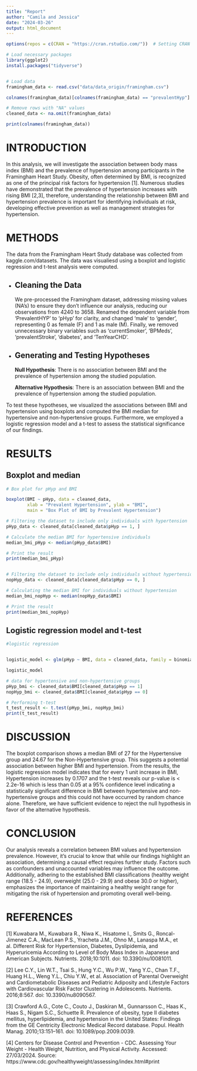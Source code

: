 ```yaml
---
title: "Report"
author: "Camila and Jessica"
date: "2024-03-26"
output: html_document
---
```


```r
options(repos = c(CRAN = "https://cran.rstudio.com/"))  # Setting CRAN mirror

```


```r
# Load necessary packages
library(ggplot2)
install.packages("tidyverse")


# Load data
framingham_data <- read.csv("data/data_origin/framingham.csv") 

colnames(framingham_data)[colnames(framingham_data) == "prevalentHyp"] <- "pHyp"

# Remove rows with "NA" values
cleaned_data <- na.omit(framingham_data)

print(colnames(framingham_data))

```



# **INTRODUCTION**

In this analysis, we will investigate the association between body mass index (BMI) and the prevalence of hypertension among participants in the Framingham Heart Study. Obesity, often determined by BMI, is recognized as one of the principal risk factors for hypertension [1]. Numerous studies have demonstrated that the prevalence of hypertension increases with rising BMI [2,3], therefore, understanding the relationship between BMI and hypertension prevalence is important for identifying individuals at risk, developing effective prevention as well as management strategies for hypertension. 



# **METHODS**

The data from the Framingham Heart Study database was collected from kaggle.com/datasets. The data was visualiesd using a boxplot and logistic regression and t-test analysis were computed. 


* ## Cleaning the Data
We pre-processed the Framingham dataset, addressing missing values (NA's) to ensure they don't influence our analysis, reducing our observations from 4240 to 3658. Renamed the dependent variable from 'PrevalentHYP' to 'pHyp' for clarity, and changed 'male' to 'gender', representing 0 as female (F) and 1 as male (M). Finally, we removed unnecessary binary variables such as 'currentSmoker', 'BPMeds', 'prevalentStroke', 'diabetes', and 'TenYearCHD'.


* ## Generating and Testing Hypotheses


   **Null Hypothesis**: There is no association between BMI and the prevalence of hypertension among the studied population.

   **Alternative Hypothesis**: There is an association between BMI and the prevalence of hypertension among the studied population. 
 
To test these hypotheses, we visualized the associations between BMI and hypertension using boxplots and computed the BMI median for hypertensive and non-hypertensive groups. Furthermore, we employed a logistic regression model and a t-test to assess the statistical significance of our findings.
 
 
# **RESULTS**

## Boxplot and median


```r

# Box plot for pHyp and BMI

boxplot(BMI ~ pHyp, data = cleaned_data, 
        xlab = "Prevalent Hypertension", ylab = "BMI",
        main = "Box Plot of BMI by Prevalent Hypertension")
```


```r

# Filtering the dataset to include only individuals with hypertension
pHyp_data <- cleaned_data[cleaned_data$pHyp == 1, ]

# Calculate the median BMI for hypertensive individuals
median_bmi_pHyp <- median(pHyp_data$BMI)

# Print the result
print(median_bmi_pHyp)


# Filtering the dataset to include only individuals without hypertension
nopHyp_data <- cleaned_data[cleaned_data$pHyp == 0, ]

# Calculating the median BMI for individuals without hypertension
median_bmi_nopHyp <- median(nopHyp_data$BMI)

# Print the result
print(median_bmi_nopHyp)

```



## Logistic regression model and t-test


```r
#logistic regression 


logistic_model <- glm(pHyp ~ BMI, data = cleaned_data, family = binomial)

logistic_model

# data for hypertensive and non-hypertensive groups
pHyp_bmi <- cleaned_data$BMI[cleaned_data$pHyp == 1]
nopHyp_bmi <- cleaned_data$BMI[cleaned_data$pHyp == 0]

# Performing t-test
t_test_result <- t.test(pHyp_bmi, nopHyp_bmi)
print(t_test_result)
```



# **DISCUSSION**
The boxplot comparison shows a median BMI of 27 for the Hypertensive group and 24.67 for the Non-Hypertensive group. This suggests a potential association between higher BMI and hypertension.
From the results, the logistic regression model indicates that for every 1 unit increase in BMI, Hypertension increases by 0.1707 and the t-test reveals our p-value is < 2.2e-16 which is less than 0.05 at a 95% confidence level indicating a statistically significant difference in BMI between hypertensive and non-hypertensive groups and this could not have occurred by random chance alone. Therefore, we have sufficient evidence to reject the null hypothesis in favor of the alternative hypothesis.


# **CONCLUSION**

 Our analysis reveals a correlation between BMI values and hypertension prevalence. However, it's crucial to know that while our findings highlight an association, determining a causal effect requires further study. Factors such as confounders and unaccounted variables may influence the outcome. Additionally, adhering to the established BMI classifications (healthy weight range (18.5 - 24.9), overweight (25.0 - 29.9) and obese 30.0 or higher), emphasizes the importance of maintaining a healthy weight range for mitigating the risk of hypertension and promoting overall well-being.
 
 
# **REFERENCES**

[1] Kuwabara M., Kuwabara R., Niwa K., Hisatome I., Smits G., Roncal-Jimenez C.A., MacLean P.S., Yracheta J.M., Ohno M., Lanaspa M.A., et al. Different Risk for Hypertension, Diabetes, Dyslipidemia, and Hyperuricemia According to Level of Body Mass Index in Japanese and American Subjects. Nutrients. 2018;10:1011. doi: 10.3390/nu10081011.

[2] Lee C.Y., Lin W.T., Tsai S., Hung Y.C., Wu P.W., Yang Y.C., Chan T.F., Huang H.L., Weng Y.L., Chiu Y.W., et al. Association of Parental Overweight and Cardiometabolic Diseases and Pediatric Adiposity and Lifestyle Factors with Cardiovascular Risk Factor Clustering in Adolescents. Nutrients. 2016;8:567. doi: 10.3390/nu8090567. 

[3] Crawford A.G., Cote C., Couto J., Daskiran M., Gunnarsson C., Haas K., Haas S., Nigam S.C., Schuette R. Prevalence of obesity, type II diabetes mellitus, hyperlipidemia, and hypertension in the United States: Findings from the GE Centricity Electronic Medical Record database. Popul. Health Manag. 2010;13:151–161. doi: 10.1089/pop.2009.0039.

[4] Centers for Disease Control and Prevention - CDC. Assessing Your Weight - Health Weight, Nutrition, and Physical Activity. Accessed: 27/03/2024. Source: https://www.cdc.gov/healthyweight/assessing/index.html#print
